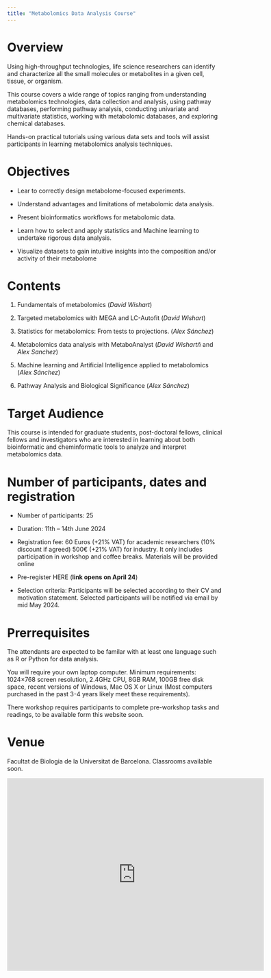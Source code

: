 ```yaml
---
title: "Metabolomics Data Analysis Course"
---
```


# Overview

Using high-throughput technologies, life science researchers can identify and characterize all the small molecules or metabolites in a given cell, tissue, or organism.

This course covers a wide range of topics ranging from understanding metabolomics technologies, data collection and analysis, using pathway databases, performing pathway analysis, conducting univariate and multivariate statistics, working with metabolomic databases, and exploring chemical databases.

Hands-on practical tutorials using various data sets and tools will assist participants in learning metabolomics analysis techniques.

# Objectives

- Lear to correctly design metabolome-focused experiments.

- Understand advantages and limitations of metabolomic data analysis.

- Present bioinformatics workflows for metabolomic data. 

- Learn how to select and apply statistics and Machine learning to undertake rigorous data analysis.

- Visualize datasets to gain intuitive insights into the composition and/or activity of their metabolome

# Contents

1. Fundamentals of metabolomics (*David Wishart*)

2. Targeted metabolomics with MEGA and LC-Autofit (*David Wishart*)

3. Statistics for metabolomics: From tests to projections. (*Alex Sánchez*)

4. Metabolomics data analysis with MetaboAnalyst (*David Wishartñ* and *Alex Sanchez*)

5. Machine learning and Artificial Intelligence applied to metabolomics (*Alex Sánchez*)

6. Pathway Analysis and Biological Significance (*Alex Sánchez*)

# Target Audience

This course is intended for graduate students, post-doctoral fellows, clinical fellows and investigators who are interested in learning about both bioinformatic and cheminformatic tools to analyze and interpret metabolomics data.

# Number of participants, dates and registration

- Number of participants: 25

- Duration: 11th – 14th  June 2024

- Registration fee: 60 Euros (+21% VAT) for academic researchers (10% discount if agreed) 500€ (+21% VAT) for industry. It only includes participation in workshop and coffee breaks. Materials will be provided online

- Pre-register HERE (**link opens on April 24**)

- Selection criteria: Participants will be selected according to their CV and motivation statement.
Selected participants will be notified via email by mid May 2024.


# Prerrequisites

The attendants are expected to be familar with at least one language such as R or Python for data analysis.

You will require your own laptop computer. Minimum requirements: 1024×768 screen resolution, 2.4GHz CPU, 8GB RAM, 100GB free disk space, recent versions of Windows, Mac OS X or Linux (Most computers purchased in the past 3-4 years likely meet these requirements).

There workshop requires participants to complete pre-workshop tasks and readings, to be available form this website soon.


# Venue

Facultat de Biologia de la Universitat de Barcelona. Classrooms available soon.

<iframe src="https://www.google.com/maps/embed?pb=!1m18!1m12!1m3!1d5986.9439854617185!2d2.1172419771982787!3d41.385555071300274!2m3!1f0!2f0!3f0!3m2!1i1024!2i768!4f13.1!3m3!1m2!1s0x12a4985836879a07%3A0x41dacfc1418777fc!2sFacultad%20de%20Biolog%C3%ADa%20Universidad%20de%20Barcelona!5e0!3m2!1ses!2ses!4v1713525236790!5m2!1ses!2ses" width="600" height="450" style="border:0;" allowfullscreen="" loading="lazy" referrerpolicy="no-referrer-when-downgrade"></iframe>